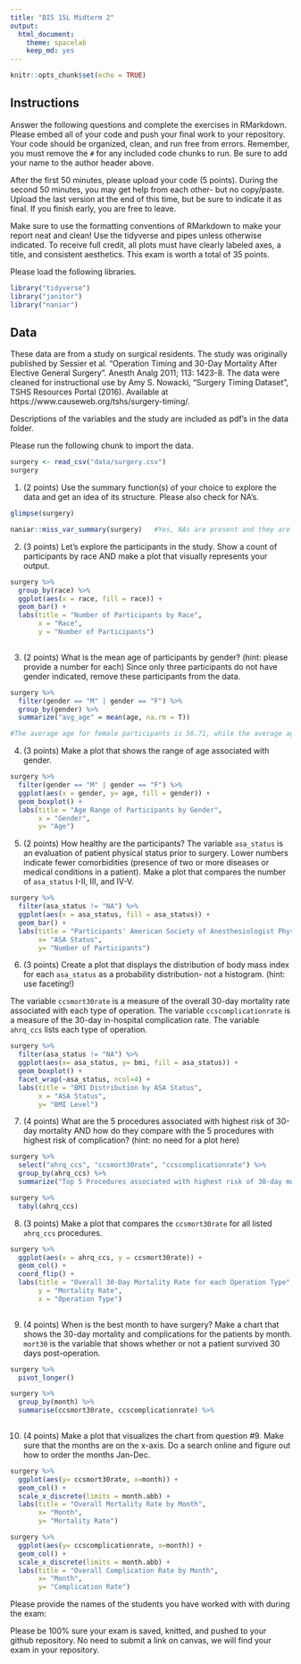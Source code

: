 ```yaml
---
title: "BIS 15L Midterm 2"
output:
  html_document: 
    theme: spacelab
    keep_md: yes
---
```


```r
knitr::opts_chunk$set(echo = TRUE)
```

## Instructions
Answer the following questions and complete the exercises in RMarkdown. Please embed all of your code and push your final work to your repository. Your code should be organized, clean, and run free from errors. Remember, you must remove the `#` for any included code chunks to run. Be sure to add your name to the author header above.  

After the first 50 minutes, please upload your code (5 points). During the second 50 minutes, you may get help from each other- but no copy/paste. Upload the last version at the end of this time, but be sure to indicate it as final. If you finish early, you are free to leave.

Make sure to use the formatting conventions of RMarkdown to make your report neat and clean! Use the tidyverse and pipes unless otherwise indicated. To receive full credit, all plots must have clearly labeled axes, a title, and consistent aesthetics. This exam is worth a total of 35 points. 

Please load the following libraries.
```r
library("tidyverse")
library("janitor")
library("naniar")
```

## Data
These data are from a study on surgical residents. The study was originally published by Sessier et al. “Operation Timing and 30-Day Mortality After Elective General Surgery”. Anesth Analg 2011; 113: 1423-8. The data were cleaned for instructional use by Amy S. Nowacki, “Surgery Timing Dataset”, TSHS Resources Portal (2016). Available at https://www.causeweb.org/tshs/surgery-timing/.

Descriptions of the variables and the study are included as pdf's in the data folder.  

Please run the following chunk to import the data.
```r
surgery <- read_csv("data/surgery.csv")
surgery
```

1. (2 points) Use the summary function(s) of your choice to explore the data and get an idea of its structure. Please also check for NA's.
```r
glimpse(surgery)
```
```r
naniar::miss_var_summary(surgery)   #Yes, NAs are present and they are represented as NAs.
```

2. (3 points) Let's explore the participants in the study. Show a count of participants by race AND make a plot that visually represents your output.

```r
surgery %>% 
  group_by(race) %>% 
  ggplot(aes(x = race, fill = race)) +
  geom_bar() +
  labs(title = "Number of Participants by Race",
       x = "Race",
       y = "Number of Participants")
  
```

3. (2 points) What is the mean age of participants by gender? (hint: please provide a number for each) Since only three participants do not have gender indicated, remove these participants from the data.

```r
surgery %>% 
  filter(gender == "M" | gender == "F") %>% 
  group_by(gender) %>% 
  summarize("avg_age" = mean(age, na.rm = T))

#The average age for female participants is 56.71, while the average age for male particpants is 58.77.
```

4. (3 points) Make a plot that shows the range of age associated with gender.

```r
surgery %>% 
  filter(gender == "M" | gender == "F") %>% 
  ggplot(aes(x = gender, y= age, fill = gender)) +
  geom_boxplot() +
  labs(title = "Age Range of Participants by Gender",
       x = "Gender",
       y= "Age")
```

5. (2 points) How healthy are the participants? The variable `asa_status` is an evaluation of patient physical status prior to surgery. Lower numbers indicate fewer comorbidities (presence of two or more diseases or medical conditions in a patient). Make a plot that compares the number of `asa_status` I-II, III, and IV-V.

```r
surgery %>% 
  filter(asa_status != "NA") %>% 
  ggplot(aes(x = asa_status, fill = asa_status)) +
  geom_bar() +
  labs(title = "Participants' American Society of Anesthesiologist Physical Status",
       x= "ASA Status",
       y= "Number of Participants")
```

6. (3 points) Create a plot that displays the distribution of body mass index for each `asa_status` as a probability distribution- not a histogram. (hint: use faceting!)

The variable `ccsmort30rate` is a measure of the overall 30-day mortality rate associated with each type of operation. The variable `ccscomplicationrate` is a measure of the 30-day in-hospital complication rate. The variable `ahrq_ccs` lists each type of operation.  

```r
surgery %>% 
  filter(asa_status != "NA") %>% 
  ggplot(aes(x= asa_status, y= bmi, fill = asa_status)) +
  geom_boxplot() +
  facet_wrap(~asa_status, ncol=4) +
  labs(title = "BMI Distribution by ASA Status",
       x = "ASA Status",
       y= "BMI Level")
```

7. (4 points) What are the 5 procedures associated with highest risk of 30-day mortality AND how do they compare with the 5 procedures with highest risk of complication? (hint: no need for a plot here)

```r
surgery %>% 
  select("ahrq_ccs", "ccsmort30rate", "ccscomplicationrate") %>% 
  group_by(ahrq_ccs) %>% 
  summarize("Top 5 Procedures associated with highest risk of 30-day mortality" = slice_max("ccsmort30rate"))
```
```r
surgery %>% 
  tabyl(ahrq_ccs)
```

8. (3 points) Make a plot that compares the `ccsmort30rate` for all listed `ahrq_ccs` procedures.

```r
surgery %>% 
  ggplot(aes(x = ahrq_ccs, y = ccsmort30rate)) +
  geom_col() +
  coord_flip() +
  labs(title = "Overall 30-Day Mortality Rate for each Operation Type",
       y = "Mortality Rate",
       x = "Operation Type")
  
```

9. (4 points) When is the best month to have surgery? Make a chart that shows the 30-day mortality and complications for the patients by month. `mort30` is the variable that shows whether or not a patient survived 30 days post-operation.

```r
surgery %>% 
  pivot_longer()
```

```r
surgery %>% 
  group_by(month) %>% 
  summarise(ccsmort30rate, ccscomplicationrate) %>% 
  
```

10. (4 points) Make a plot that visualizes the chart from question #9. Make sure that the months are on the x-axis. Do a search online and figure out how to order the months Jan-Dec.

```r
surgery %>% 
  ggplot(aes(y= ccsmort30rate, x=month)) +
  geom_col() +
  scale_x_discrete(limits = month.abb) +
  labs(title = "Overall Mortality Rate by Month",
       x= "Month",
       y= "Mortality Rate") 
```
```r
surgery %>% 
  ggplot(aes(y= ccscomplicationrate, x=month)) +
  geom_col() +
  scale_x_discrete(limits = month.abb) +
  labs(title = "Overall Complication Rate by Month",
       x= "Month",
       y= "Complication Rate") 
```

Please provide the names of the students you have worked with with during the exam:

Please be 100% sure your exam is saved, knitted, and pushed to your github repository. No need to submit a link on canvas, we will find your exam in your repository.